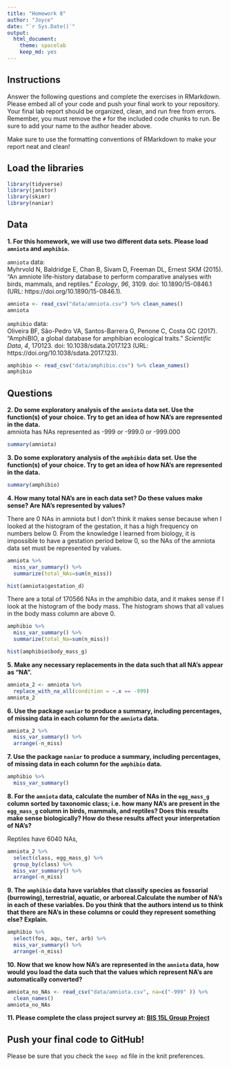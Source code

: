 ```yaml
---
title: "Homework 8"
author: "Joyce"
date: "`r Sys.Date()`"
output:
  html_document: 
    theme: spacelab
    keep_md: yes
---
```


## Instructions
Answer the following questions and complete the exercises in RMarkdown. Please embed all of your code and push your final work to your repository. Your final lab report should be organized, clean, and run free from errors. Remember, you must remove the `#` for the included code chunks to run. Be sure to add your name to the author header above.  

Make sure to use the formatting conventions of RMarkdown to make your report neat and clean!  

## Load the libraries
```r
library(tidyverse)
library(janitor)
library(skimr)
library(naniar)
``` 

## Data
**1. For this homework, we will use two different data sets. Please load `amniota` and `amphibio`.**  

`amniota` data:  
Myhrvold N, Baldridge E, Chan B, Sivam D, Freeman DL, Ernest SKM (2015). “An amniote life-history
database to perform comparative analyses with birds, mammals, and reptiles.” _Ecology_, *96*, 3109.
doi: 10.1890/15-0846.1 (URL: https://doi.org/10.1890/15-0846.1).
```r
amniota <- read_csv("data/amniota.csv") %>% clean_names()
amniota
```

`amphibio` data:  
Oliveira BF, São-Pedro VA, Santos-Barrera G, Penone C, Costa GC (2017). “AmphiBIO, a global database
for amphibian ecological traits.” _Scientific Data_, *4*, 170123. doi: 10.1038/sdata.2017.123 (URL:
https://doi.org/10.1038/sdata.2017.123).
```r
amphibio <- read_csv("data/amphibio.csv") %>% clean_names()
amphibio
```

## Questions  
**2. Do some exploratory analysis of the `amniota` data set. Use the function(s) of your choice. Try to get an idea of how NA's are represented in the data.**  
amniota has NAs represented as -999 or -999.0 or -999.000
```r
summary(amniota)
```

**3. Do some exploratory analysis of the `amphibio` data set. Use the function(s) of your choice. Try to get an idea of how NA's are represented in the data.**  
```r
summary(amphibio)
```

**4. How many total NA's are in each data set? Do these values make sense? Are NA's represented by values?**  

There are 0 NAs in amniota but I don't think it makes sense because when I looked at the histogram of the gestation, it has a high frequency on numbers below 0. From the knowledge I learned from biology, it is impossible to have a gestation period below 0, so the NAs of the amniota data set must be represented by values.
```r
amniota %>% 
  miss_var_summary() %>% 
  summarize(total_NAs=sum(n_miss))
```

```r
hist(amniota$gestation_d)
```

There are a total of 170566 NAs in the amphibio data, and it makes sense if I look at the histogram of the body mass. The histogram shows that all values in the body mass column are above 0.
```r
amphibio %>% 
  miss_var_summary() %>% 
  summarize(total_Na=sum(n_miss))
```

```r
hist(amphibio$body_mass_g)
```

**5. Make any necessary replacements in the data such that all NA's appear as "NA".**   
```r
amniota_2 <- amniota %>% 
  replace_with_na_all(condition = ~.x == -999)
amniota_2
```

**6. Use the package `naniar` to produce a summary, including percentages, of missing data in each column for the `amniota` data.**  
```r
amniota_2 %>% 
  miss_var_summary() %>% 
  arrange(-n_miss)
```

**7. Use the package `naniar` to produce a summary, including percentages, of missing data in each column for the `amphibio` data.**
```r
amphibio %>% 
  miss_var_summary()
```

**8. For the `amniota` data, calculate the number of NAs in the `egg_mass_g` column sorted by taxonomic class; i.e. how many NA's are present in the `egg_mass_g` column in birds, mammals, and reptiles? Does this results make sense biologically? How do these results affect your interpretation of NA's?**  

Reptiles have 6040 NAs, 
```r
amniota_2 %>% 
  select(class, egg_mass_g) %>% 
  group_by(class) %>% 
  miss_var_summary() %>% 
  arrange(-n_miss)
```

**9. The `amphibio` data have variables that classify species as fossorial (burrowing), terrestrial, aquatic, or arboreal.Calculate the number of NA's in each of these variables. Do you think that the authors intend us to think that there are NA's in these columns or could they represent something else? Explain.**
```r
amphibio %>% 
  select(fos, aqu, ter, arb) %>% 
  miss_var_summary() %>% 
  arrange(-n_miss)
```

**10. Now that we know how NA's are represented in the `amniota` data, how would you load the data such that the values which represent NA's are automatically converted?**
```r
amniota_no_NAs <- read_csv("data/amniota.csv", na=c("-999" )) %>% 
  clean_names()
amniota_no_NAs
```

**11. Please complete the class project survey at: [BIS 15L Group Project](https://forms.gle/H2j69Z3ZtbLH3efW6)**

## Push your final code to GitHub!
Please be sure that you check the `keep md` file in the knit preferences.  
